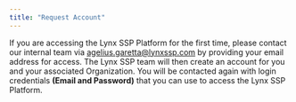 ```yaml
---
title: "Request Account"
---
```


If you are accessing the Lynx SSP Platform for the first time, please contact our internal team via agelius.garetta@lynxssp.com by providing your email address for access. The Lynx SSP team will then create an account for you and your associated Organization. You will be contacted again with login credentials **(Email and Password)** that you can use to access the Lynx SSP Platform.
